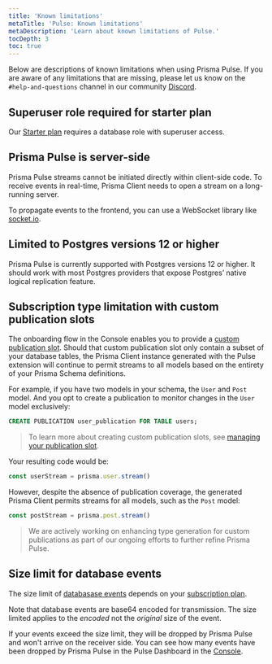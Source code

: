 ```yaml
---
title: 'Known limitations'
metaTitle: 'Pulse: Known limitations'
metaDescription: 'Learn about known limitations of Pulse.'
tocDepth: 3
toc: true
---
```


Below are descriptions of known limitations when using Prisma Pulse. If you are aware of any limitations that are missing, please let us know on the `#help-and-questions` channel in our community [Discord](https://pris.ly/discord).

## Superuser role required for starter plan

Our [Starter plan](https://www.prisma.io/pricing) requires a database role with superuser access.

## Prisma Pulse is server-side

Prisma Pulse streams cannot be initiated directly within client-side code. To receive events in real-time, Prisma Client needs to open a stream on a long-running server.

To propagate events to the frontend, you can use a WebSocket library like [socket.io](https://socket.io/).

## Limited to Postgres versions 12 or higher

Prisma Pulse is currently supported with Postgres versions 12 or higher. It should work with most Postgres providers that expose Postgres’ native logical replication feature.

## Subscription type limitation with custom publication slots

The onboarding flow in the Console enables you to provide a [custom publication slot](/pulse/database-setup/general-database-instructions#manage-your-own-publication-slot). Should that custom publication slot only contain a subset of your database tables, the Prisma Client instance generated with the Pulse extension will continue to permit streams to all models based on the entirety of your Prisma Schema definitions.

For example, if you have two models in your schema, the `User` and `Post` model. And you opt to create a publication to monitor changes in the `User` model exclusively:

```sql
CREATE PUBLICATION user_publication FOR TABLE users;
```

> To learn more about creating custom publication slots, see [managing your publication slot](/pulse/database-setup/general-database-instructions#manage-your-own-publication-slot).

Your resulting code would be:

```ts
const userStream = prisma.user.stream()
```

However, despite the absence of publication coverage, the generated Prisma Client permits streams for all models, such as the `Post` model:

```ts
const postStream = prisma.post.stream()
```

> We are actively working on enhancing type generation for custom publications as part of our ongoing efforts to further refine Prisma Pulse.

## Size limit for database events

The size limit of [databasase events](/pulse/database-events) depends on your [subscription plan](https://www.prisma.io/pricing).

Note that database events are base64 encoded for transmission. The size limited applies to the _encoded_ not the _original_ size of the event.

If your events exceed the size limit, they will be dropped by Prisma Pulse and won't arrive on the receiver side. You can see how many events have been dropped by Prisma Pulse in the Pulse Dashboard in the [Console](https://console.prisma.io/).
